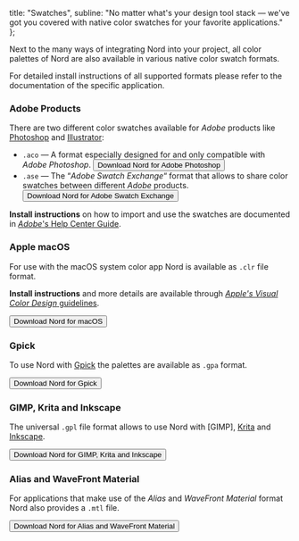 

  title: "Swatches",
  subline:
    "No matter what's your design tool stack — we've got you covered with native color swatches for your favorite applications."
};

<ShrinkedWidth value={25}>

<SpaceBox mTop={4} mBottom={4}>
  <ColorSwatches />
</SpaceBox>

</ShrinkedWidth>

<ShrinkedWidth>

<WIPNotice />

Next to the many ways of <Link to={ROUTE_DOCS_USAGE}>integrating Nord into your project</Link>, all <Link to={ROUTE_DOCS_COLOR_AND_PALETTES}>color palettes of Nord</Link> are also available in various native color swatch formats.

For detailed install instructions of all supported formats please refer to the documentation of the specific application.

### Adobe Products

There are two different color swatches available for _Adobe_ products like [Photoshop][] and [Illustrator][]:

- `.aco` — A format especially designed for and only compatible with _Adobe Photoshop_.
  <SpaceBox mTop={2} mBottom={2}>
    <Button href="https://raw.githubusercontent.com/arcticicestudio/nord/develop/src/swatches/nord.aco">
      Download Nord for Adobe Photoshop
    </Button>
  </SpaceBox>
- `.ase` — The “_Adobe Swatch Exchange_“ format that allows to share color swatches between different _Adobe_ products.
  <SpaceBox mTop={2} mBottom={2}>
    <Button href="https://raw.githubusercontent.com/arcticicestudio/nord/develop/src/swatches/nord.ase">
      Download Nord for Adobe Swatch Exchange
    </Button>
  </SpaceBox>

**Install instructions** on how to import and use the swatches are documented in [_Adobe_'s Help Center Guide][illustrator-help-swatches].

### Apple macOS

For use with the macOS system color app Nord is available as `.clr` file format.

**Install instructions** and more details are available through [_Apple's Visual Color Design_ guidelines][apple-dev-design-color].

<Button href="https://raw.githubusercontent.com/arcticicestudio/nord/develop/src/swatches/Nord.clr">
  Download Nord for macOS
</Button>

### Gpick

To use Nord with [Gpick][] the palettes are available as `.gpa` format.

<Button href="https://raw.githubusercontent.com/arcticicestudio/nord/develop/src/swatches/nord.gpa">
  Download Nord for Gpick
</Button>

### GIMP, Krita and Inkscape

The universal `.gpl` file format allows to use Nord with [GIMP], [Krita] and [Inkscape].

<Button href="https://raw.githubusercontent.com/arcticicestudio/nord/develop/src/swatches/nord.gpl">
  Download Nord for GIMP, Krita and Inkscape
</Button>

### Alias and WaveFront Material

For applications that make use of the _Alias_ and _WaveFront Material_ format Nord also provides a `.mtl` file.

<Button href="https://raw.githubusercontent.com/arcticicestudio/nord/develop/src/swatches/nord.mtl">
  Download Nord for Alias and WaveFront Material
</Button>

</ShrinkedWidth>

[apple-dev-design-color]: https://developer.apple.com/design/human-interface-guidelines/macos/visual-design/color
[gimp-doc-color-palette]: https://docs.gimp.org/en/gimp-concepts-palettes.html
[gpick]: http://gpick.org
[illustrator-help-swatches]: https://helpx.adobe.com/illustrator/using/using-creating-swatches.html
[illustrator]: https://www.adobe.com/products/illustrator
[inkscape-wiki-color-palette]: http://wiki.inkscape.org/wiki/index.php/ColorPalette
[inkscape]: https://inkscape.org
[krita-doc-color-palette]: https://docs.krita.org/Palette
[krita]: https://krita.org
[photoshop]: http://adobe.com/products/photoshop
